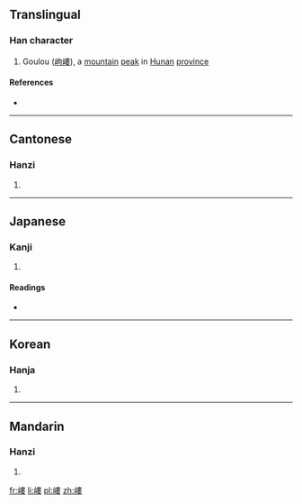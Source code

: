 {{also|嵝}}
==Translingual==

===Han character===
{{Han char|rn=46|rad=山|as=11|sn=14|four=2574<sub>4</sub>|canj=山中中女 (ULLV)|ids=⿰[[山]][[婁]]}}

# Goulou ([[岣嶁]]), a [[mountain]] [[peak]] in [[Hunan]] [[province]]

====References====
* {{Han ref|kx=0318.250|dkj=08408|dj=0618.370|hdz=10794.010|uh=5D81|ud=23937|bh=E1A8|bd=57768}}

----

==Cantonese==

===Hanzi===
{{yue-hanzi|jyut=|y=lau5|sim=嵝}}

# {{defn|lang=yue|sort=山11}}

----

==Japanese==

===Kanji===
{{ja-kanji|grade=|rs=山11}}

# {{defn|lang=ja|sort=山11}}

====Readings====
* {{ja-readings|on=[[る]] (ru), [[ろう]] (rō)|kun=[[いただき]] (itadaki)}}

----

==Korean==

===Hanja===
{{ko-hanja|hangeul=루|rv=ru|mr=ru}}

# {{defn|lang=ko|sort=山11}}

----

==Mandarin==

===Hanzi===
{{cmn-hanzi|sim=嵝|pin=[[lǒu]] ([[lou3]])|wg=lou<sup>3</sup>}}

# {{defn|lang=cmn|sort=山11}}

[[fr:嶁]]
[[li:嶁]]
[[pl:嶁]]
[[zh:嶁]]